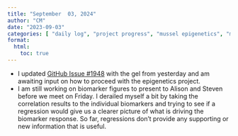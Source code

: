 ```yaml
---
title: "September  03, 2024"
author: "CM"
date: "2023-09-03"
categories: [ "daily log", "project progress", "mussel epigenetics", "mussel biomarkers", "bench", "analysis"]
format:
  html:
    toc: true
---
```


-   I updated [GitHub Issue #1948](https://github.com/RobertsLab/resources/issues/1948) with the gel from yesterday and am awaiting input on how to proceed with the epigenetics project.\
-   I am still working on biomarker figures to present to Alison and Steven before we meet on Friday. I derailed myself a bit by taking the correlation results to the individual biomarkers and trying to see if a regression would give us a clearer picture of what is driving the biomarker response. So far, regressions don't provide any supporting or new information that is useful.\
